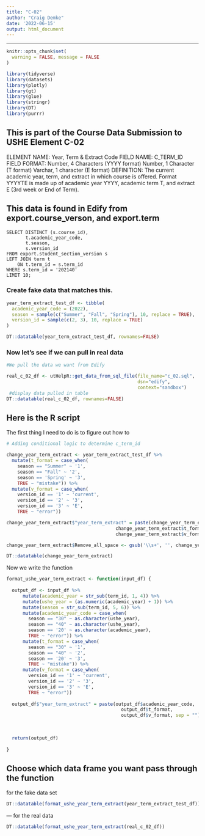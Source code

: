 ```yaml
---
title: "C-02"
author: "Craig Demke"
date: '2022-06-15'
output: html_document
---
```


---
```r
knitr::opts_chunk$set(
  warning = FALSE, message = FALSE
)
```

```r
library(tidyverse)
library(datasets)
library(plotly)
library(gt)
library(glue)
library(stringr)
library(DT)
library(purrr)
```
## This is part of the Course Data Submission to USHE Element C-02
ELEMENT NAME: Year, Term & Extract Code 
FIELD NAME: C_TERM_ID 
FIELD FORMAT: Number, 4 Characters (YYYY format) 
 Number, 1 Character (T format) 
 Varchar, 1 character (E format) 
DEFINITION: The current academic year, term, and extract in which course is offered. Format  YYYYTE is made up of academic year YYYY, academic term T, and extract E (3rd week or End of  Term). 

## This data is found in Edify from export.course_verson, and export.term
```{}
SELECT DISTINCT (s.course_id),
       t.academic_year_code,
       t.season,
       s.version_id
FROM export.student_section_version s
LEFT JOIN term t
    ON t.term_id = s.term_id
WHERE s.term_id = '202140'
LIMIT 10;
```


### Create fake data that matches this.

```r
year_term_extract_test_df <- tibble(
  academic_year_code = (2022),
  season = sample(c("Summer", "Fall", "Spring"), 10, replace = TRUE),
  version_id = sample(c(2, 3), 10, replace = TRUE)
) 

DT::datatable(year_term_extract_test_df, rownames=FALSE)
```

### Now let's see if we can pull in real data

```r
#We pull the data we want from Edify

real_c_02_df <- utHelpR::get_data_from_sql_file(file_name="c_02.sql",
                                                dsn="edify",
                                                context="sandbox")
 #display data pulled in table
DT::datatable(real_c_02_df, rownames=FALSE)
```

## Here is the R script

The first thing I need to do is to figure out how to
```r
# Adding conditional logic to determine c_term_id

change_year_term_extract <- year_term_extract_test_df %>%
  mutate(t_format = case_when(
    season == "Summer" ~ '1',
    season == "Fall" ~ '2',
    season == 'Spring' ~ '3',
    TRUE ~ "mistake")) %>% 
  mutate(v_format = case_when(
    version_id == '1' ~ 'current',
    version_id == '2' ~ '3',
    version_id == '3' ~ 'E',
    TRUE ~ "error"))

change_year_term_extract$"year_term_extract" = paste(change_year_term_extract$academic_year_code,
                                        change_year_term_extract$t_format,
                                        change_year_term_extract$v_format)

change_year_term_extract$Remove_all_space <- gsub('\\s+', '', change_year_term_extract$"year_term_extract")

DT::datatable(change_year_term_extract)

```

Now we write the function
```r
format_ushe_year_term_extract <- function(input_df) {
    
  output_df <- input_df %>%
      mutate(academic_year = str_sub(term_id, 1, 4)) %>% 
      mutate(ushe_year = (as.numeric(academic_year) + 1)) %>%
      mutate(season = str_sub(term_id, 5, 6)) %>%  
      mutate(academic_year_code = case_when(
        season == "30" ~ as.character(ushe_year),
        season == "40" ~ as.character(ushe_year),
        season == '20' ~ as.character(academic_year),
        TRUE ~ "error")) %>% 
      mutate(t_format = case_when(
        season == "30" ~ '1',
        season == "40" ~ '2',
        season == '20' ~ '3',
        TRUE ~ "mistake")) %>% 
      mutate(v_format = case_when(
        version_id == '1' ~ 'current',
        version_id == '2' ~ '3',
        version_id == '3' ~ 'E',
        TRUE ~ "error"))
  
  output_df$"year_term_extract" = paste(output_df$academic_year_code,
                                          output_df$t_format,
                                          output_df$v_format, sep = "")
  
  
  
  return(output_df)
  
}
```
## Choose which data frame you want pass through the function 

 for the fake data set
```r
DT::datatable(format_ushe_year_term_extract(year_term_extract_test_df))
```

--- for the real data
```r
DT::datatable(format_ushe_year_term_extract(real_c_02_df))
```

